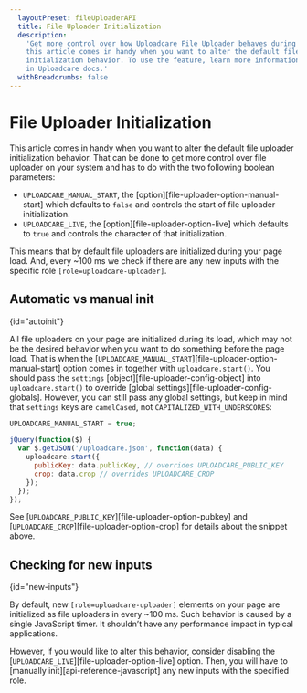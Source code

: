 ```yaml
---
  layoutPreset: fileUploaderAPI
  title: File Uploader Initialization
  description:
    'Get more control over how Uploadcare File Uploader behaves during your page load:
    this article comes in handy when you want to alter the default file uploader
    initialization behavior. To use the feature, learn more information
    in Uploadcare docs.'
  withBreadcrumbs: false
---
```



# File Uploader Initialization

<Messages>
  <WidgetV3Warning link='/docs/uploads/v2/#initialization' />
  <Migration />
</Messages>

This article comes in handy when you want to alter the default file uploader
initialization behavior. That can be done to get more control over file uploader on
your system and has to do with the two following boolean parameters:

* `UPLOADCARE_MANUAL_START`, the [option][file-uploader-option-manual-start] which
  defaults to `false` and controls the start of file uploader initialization.
* `UPLOADCARE_LIVE`, the [option][file-uploader-option-live] which defaults to `true`
  and controls the character of that initialization.

This means that by default file uploaders are initialized during your page load. And,
every ~100 ms we check if there are any new inputs with the specific role
`[role=uploadcare-uploader]`.

## Automatic vs manual init
{id="autoinit"}

All file uploaders on your page are initialized during its load, which may not be the
desired behavior when you want to do something before the page load. That is
when the [`UPLOADCARE_MANUAL_START`][file-uploader-option-manual-start] option comes in
together with `uploadcare.start()`.
You should pass the `settings` [object][file-uploader-config-object]
into `uploadcare.start()` to override [global settings][file-uploader-config-globals].
However, you can still pass any global settings, but keep in mind that
`settings` keys are `camelCased`, not `CAPITALIZED_WITH_UNDERSCORES`:

```js
UPLOADCARE_MANUAL_START = true;

jQuery(function($) {
  var $.getJSON('/uploadcare.json', function(data) {
    uploadcare.start({
      publicKey: data.publicKey, // overrides UPLOADCARE_PUBLIC_KEY
      crop: data.crop // overrides UPLOADCARE_CROP
    });
  });
});
```

See [`UPLOADCARE_PUBLIC_KEY`][file-uploader-option-pubkey] and
[`UPLOADCARE_CROP`][file-uploader-option-crop] for details about the snippet above.

## Checking for new inputs
{id="new-inputs"}

By default, new `[role=uploadcare-uploader]` elements on your page are
initialized as file uploaders in every ~100 ms. Such behavior is caused by a single
JavaScript timer. It shouldn’t have any performance impact in typical
applications.

However, if you would like to alter this behavior, consider disabling the
[`UPLOADCARE_LIVE`][file-uploader-option-live] option. Then, you will have to
[manually init][api-reference-javascript] any new inputs with the specified
role.
